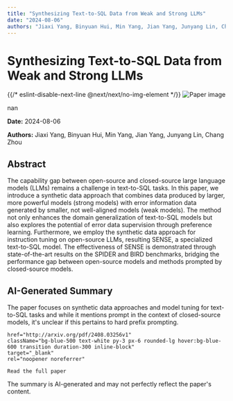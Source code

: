 ```yaml
---
title: "Synthesizing Text-to-SQL Data from Weak and Strong LLMs"
date: "2024-08-06"
authors: "Jiaxi Yang, Binyuan Hui, Min Yang, Jian Yang, Junyang Lin, Chang Zhou"
---
```



<div className="bg-gray-800 text-white min-h-screen p-8">
  <h1 className="text-4xl font-bold mb-6">Synthesizing Text-to-SQL Data from Weak and Strong LLMs</h1>

  <div className="mb-8">
    {{/* eslint-disable-next-line @next/next/no-img-element */}}
    <img
      src="/images/papers/Synthesizing Text-to-SQL Data from Weak and Strong LLMs.png"
      alt="Paper image"
      className="w-full h-auto rounded-lg"
    />
    <p className="text-sm text-gray-400 mt-2">nan</p>
  </div>

  <p className="text-gray-300 mb-2"><strong>Date:</strong> 2024-08-06</p>
  <p className="text-gray-300 italic mb-6"><strong>Authors:</strong> Jiaxi Yang, Binyuan Hui, Min Yang, Jian Yang, Junyang Lin, Chang Zhou</p>

  <div className="bg-gray-700 p-6 rounded-lg mb-8">
    <h2 className="text-2xl font-semibold mb-4">Abstract</h2>
    <p>The capability gap between open-source and closed-source large language
models (LLMs) remains a challenge in text-to-SQL tasks. In this paper, we
introduce a synthetic data approach that combines data produced by larger, more
powerful models (strong models) with error information data generated by
smaller, not well-aligned models (weak models). The method not only enhances
the domain generalization of text-to-SQL models but also explores the potential
of error data supervision through preference learning. Furthermore, we employ
the synthetic data approach for instruction tuning on open-source LLMs,
resulting SENSE, a specialized text-to-SQL model. The effectiveness of SENSE is
demonstrated through state-of-the-art results on the SPIDER and BIRD
benchmarks, bridging the performance gap between open-source models and methods
prompted by closed-source models.</p>
  </div>

  <div className="bg-gray-700 p-6 rounded-lg mb-8">
    <h2 className="text-2xl font-semibold mb-4">AI-Generated Summary</h2>
    <p>The paper focuses on synthetic data approaches and model tuning for text-to-SQL tasks and while it mentions prompt in the context of closed-source models, it's unclear if this pertains to hard prefix prompting.</p>
  </div>

  
    href="http://arxiv.org/pdf/2408.03256v1"
    className="bg-blue-500 text-white py-3 px-6 rounded-lg hover:bg-blue-600 transition duration-300 inline-block"
    target="_blank"
    rel="noopener noreferrer"
  >
    Read the full paper
  </a>

  <p className="text-sm text-gray-400 mt-8">
    The summary is AI-generated and may not perfectly reflect the paper's content.
  </p>
</div>
